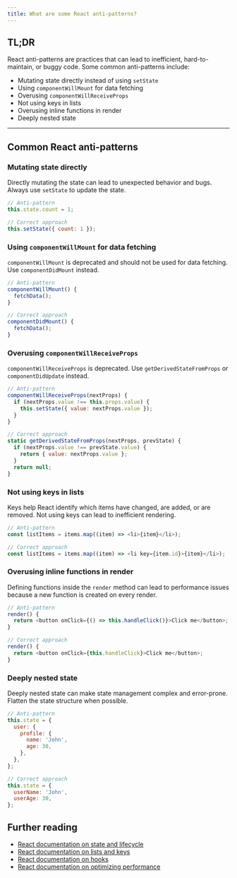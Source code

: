 ```yaml
---
title: What are some React anti-patterns?
---
```


## TL;DR

React anti-patterns are practices that can lead to inefficient, hard-to-maintain, or buggy code. Some common anti-patterns include:

- Mutating state directly instead of using `setState`
- Using `componentWillMount` for data fetching
- Overusing `componentWillReceiveProps`
- Not using keys in lists
- Overusing inline functions in render
- Deeply nested state

---

## Common React anti-patterns

### Mutating state directly

Directly mutating the state can lead to unexpected behavior and bugs. Always use `setState` to update the state.

```javascript
// Anti-pattern
this.state.count = 1;

// Correct approach
this.setState({ count: 1 });
```

### Using `componentWillMount` for data fetching

`componentWillMount` is deprecated and should not be used for data fetching. Use `componentDidMount` instead.

```javascript
// Anti-pattern
componentWillMount() {
  fetchData();
}

// Correct approach
componentDidMount() {
  fetchData();
}
```

### Overusing `componentWillReceiveProps`

`componentWillReceiveProps` is deprecated. Use `getDerivedStateFromProps` or `componentDidUpdate` instead.

```javascript
// Anti-pattern
componentWillReceiveProps(nextProps) {
  if (nextProps.value !== this.props.value) {
    this.setState({ value: nextProps.value });
  }
}

// Correct approach
static getDerivedStateFromProps(nextProps, prevState) {
  if (nextProps.value !== prevState.value) {
    return { value: nextProps.value };
  }
  return null;
}
```

### Not using keys in lists

Keys help React identify which items have changed, are added, or are removed. Not using keys can lead to inefficient rendering.

```javascript
// Anti-pattern
const listItems = items.map((item) => <li>{item}</li>);

// Correct approach
const listItems = items.map((item) => <li key={item.id}>{item}</li>);
```

### Overusing inline functions in render

Defining functions inside the `render` method can lead to performance issues because a new function is created on every render.

```javascript
// Anti-pattern
render() {
  return <button onClick={() => this.handleClick()}>Click me</button>;
}

// Correct approach
render() {
  return <button onClick={this.handleClick}>Click me</button>;
}
```

### Deeply nested state

Deeply nested state can make state management complex and error-prone. Flatten the state structure when possible.

```javascript
// Anti-pattern
this.state = {
  user: {
    profile: {
      name: 'John',
      age: 30,
    },
  },
};

// Correct approach
this.state = {
  userName: 'John',
  userAge: 30,
};
```

## Further reading

- [React documentation on state and lifecycle](https://reactjs.org/docs/state-and-lifecycle.html)
- [React documentation on lists and keys](https://reactjs.org/docs/lists-and-keys.html)
- [React documentation on hooks](https://reactjs.org/docs/hooks-intro.html)
- [React documentation on optimizing performance](https://reactjs.org/docs/optimizing-performance.html)
